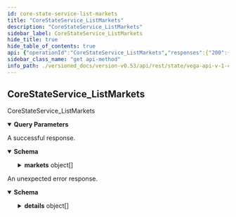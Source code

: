 ```yaml
---
id: core-state-service-list-markets
title: "CoreStateService_ListMarkets"
description: "CoreStateService_ListMarkets"
sidebar_label: CoreStateService_ListMarkets
hide_title: true
hide_table_of_contents: true
api: {"operationId":"CoreStateService_ListMarkets","responses":{"200":{"description":"A successful response.","content":{"application/json":{"schema":{"type":"object","properties":{"markets":{"type":"array","items":{"type":"object","properties":{"id":{"type":"string","title":"Unique identifier"},"tradableInstrument":{"title":"Tradable instrument configuration","type":"object","properties":{"instrument":{"title":"Instrument details","type":"object","properties":{"id":{"type":"string","title":"Instrument identifier"},"code":{"type":"string","title":"Code for the instrument"},"name":{"type":"string","title":"Name of the instrument"},"metadata":{"title":"A collection of instrument meta-data","type":"object","properties":{"tags":{"type":"array","items":{"type":"string"},"title":"A list of 0 or more tags"}}},"future":{"title":"Future","type":"object","properties":{"settlementAsset":{"type":"string","title":"The asset for the future"},"quoteName":{"type":"string","title":"Quote name of the instrument"},"oracleSpecForSettlementPrice":{"title":"The oracle spec describing the settlement price oracle filter","type":"object","properties":{"id":{"type":"string","description":"id is a hash generated from the OracleSpec data."},"createdAt":{"type":"string","format":"int64","title":"Creation Date time"},"updatedAt":{"type":"string","format":"int64","title":"Last Updated timestamp"},"pubKeys":{"type":"array","items":{"type":"string"},"description":"pubKeys is the list of authorized public keys that signed the data for this\noracle. All the public keys in the oracle data should be contained in these\npublic keys."},"filters":{"type":"array","items":{"type":"object","properties":{"key":{"description":"key is the oracle data property key targeted by the filter.","type":"object","properties":{"name":{"type":"string","description":"name is the name of the property."},"type":{"description":"type is the type of the property.","type":"string","enum":["TYPE_UNSPECIFIED","TYPE_EMPTY","TYPE_INTEGER","TYPE_STRING","TYPE_BOOLEAN","TYPE_DECIMAL","TYPE_TIMESTAMP"],"default":"TYPE_UNSPECIFIED"}}},"conditions":{"type":"array","items":{"type":"object","properties":{"operator":{"description":"comparator is the type of comparison to make on the value.","type":"string","enum":["OPERATOR_UNSPECIFIED","OPERATOR_EQUALS","OPERATOR_GREATER_THAN","OPERATOR_GREATER_THAN_OR_EQUAL","OPERATOR_LESS_THAN","OPERATOR_LESS_THAN_OR_EQUAL"],"default":"OPERATOR_UNSPECIFIED"},"value":{"type":"string","description":"value is used by the comparator."}},"title":"Condition describes the condition that must be validated by the"},"description":"conditions are the conditions that should be matched by the data to be\nconsidered of interest."}},"description":"Filter describes the conditions under which an oracle data is considered of\ninterest or not."},"description":"filters describes which oracle data are considered of interest or not for\nthe product (or the risk model)."},"status":{"title":"status describes the status of the oracle spec","type":"string","enum":["STATUS_UNSPECIFIED","STATUS_ACTIVE","STATUS_DEACTIVATED"],"default":"STATUS_UNSPECIFIED","description":"- STATUS_UNSPECIFIED: The default value.\n - STATUS_ACTIVE: STATUS_ACTIVE describes an active oracle spec.\n - STATUS_DEACTIVATED: STATUS_DEACTIVATED describes an oracle spec that is not listening to data\nanymore."}},"description":"An oracle spec describe the oracle data that a product (or a risk model)\nwants to get from the oracle engine.\nThis message contains additional information used by the API."},"oracleSpecForTradingTermination":{"title":"the oracle spec describing the trading termination oracle filter","type":"object","properties":{"id":{"type":"string","description":"id is a hash generated from the OracleSpec data."},"createdAt":{"type":"string","format":"int64","title":"Creation Date time"},"updatedAt":{"type":"string","format":"int64","title":"Last Updated timestamp"},"pubKeys":{"type":"array","items":{"type":"string"},"description":"pubKeys is the list of authorized public keys that signed the data for this\noracle. All the public keys in the oracle data should be contained in these\npublic keys."},"filters":{"type":"array","items":{"type":"object","properties":{"key":{"description":"key is the oracle data property key targeted by the filter.","type":"object","properties":{"name":{"type":"string","description":"name is the name of the property."},"type":{"description":"type is the type of the property.","type":"string","enum":["TYPE_UNSPECIFIED","TYPE_EMPTY","TYPE_INTEGER","TYPE_STRING","TYPE_BOOLEAN","TYPE_DECIMAL","TYPE_TIMESTAMP"],"default":"TYPE_UNSPECIFIED"}}},"conditions":{"type":"array","items":{"type":"object","properties":{"operator":{"description":"comparator is the type of comparison to make on the value.","type":"string","enum":["OPERATOR_UNSPECIFIED","OPERATOR_EQUALS","OPERATOR_GREATER_THAN","OPERATOR_GREATER_THAN_OR_EQUAL","OPERATOR_LESS_THAN","OPERATOR_LESS_THAN_OR_EQUAL"],"default":"OPERATOR_UNSPECIFIED"},"value":{"type":"string","description":"value is used by the comparator."}},"title":"Condition describes the condition that must be validated by the"},"description":"conditions are the conditions that should be matched by the data to be\nconsidered of interest."}},"description":"Filter describes the conditions under which an oracle data is considered of\ninterest or not."},"description":"filters describes which oracle data are considered of interest or not for\nthe product (or the risk model)."},"status":{"title":"status describes the status of the oracle spec","type":"string","enum":["STATUS_UNSPECIFIED","STATUS_ACTIVE","STATUS_DEACTIVATED"],"default":"STATUS_UNSPECIFIED","description":"- STATUS_UNSPECIFIED: The default value.\n - STATUS_ACTIVE: STATUS_ACTIVE describes an active oracle spec.\n - STATUS_DEACTIVATED: STATUS_DEACTIVATED describes an oracle spec that is not listening to data\nanymore."}},"description":"An oracle spec describe the oracle data that a product (or a risk model)\nwants to get from the oracle engine.\nThis message contains additional information used by the API."},"oracleSpecBinding":{"title":"The binding between the oracle spec and the oracle data","type":"object","properties":{"settlementPriceProperty":{"type":"string","description":"settlement_price_property holds the name of the property in the oracle data\nthat should be used as settlement price.\nIf it is set to \"prices.BTC.value\", then the Future will use the value of\nthis property as settlement price."},"tradingTerminationProperty":{"type":"string","title":"the name of the property in the oracle data that signals termination of trading"}}},"settlementPriceDecimals":{"type":"integer","format":"int64","title":"the number of decimal places implied by the settlement price emitted by the settlement oracle"}}}}},"marginCalculator":{"title":"Margin calculator for the instrument","type":"object","properties":{"scalingFactors":{"title":"Scaling factors for margin calculation","type":"object","properties":{"searchLevel":{"type":"number","format":"double","title":"Search level"},"initialMargin":{"type":"number","format":"double","title":"Initial margin level"},"collateralRelease":{"type":"number","format":"double","title":"Collateral release level"}}}}},"logNormalRiskModel":{"title":"Log normal","type":"object","properties":{"riskAversionParameter":{"type":"number","format":"double","title":"Risk Aversion Parameter"},"tau":{"type":"number","format":"double","title":"Tau"},"params":{"title":"Risk model parameters for log normal","type":"object","properties":{"mu":{"type":"number","format":"double","title":"Mu param"},"r":{"type":"number","format":"double","title":"R param"},"sigma":{"type":"number","format":"double","title":"Sigma param"}}}}},"simpleRiskModel":{"title":"Simple","type":"object","properties":{"params":{"title":"Risk model params for simple modelling","type":"object","properties":{"factorLong":{"type":"number","format":"double","title":"Pre-defined risk factor value for long"},"factorShort":{"type":"number","format":"double","title":"Pre-defined risk factor value for short"},"maxMoveUp":{"type":"number","format":"double","title":"Pre-defined maximum price move up that the model considers as valid"},"minMoveDown":{"type":"number","format":"double","title":"Pre-defined minimum price move down that the model considers as valid"},"probabilityOfTrading":{"type":"number","format":"double","title":"Pre-defined constant probability of trading"}}}}}}},"decimalPlaces":{"type":"string","format":"uint64","title":"Number of decimal places that a price must be shifted by in order to get a\ncorrect price denominated in the currency of the market, for example:\n`realPrice = price / 10^decimalPlaces`"},"fees":{"title":"Fees configuration","type":"object","properties":{"factors":{"title":"Fee factors","type":"object","properties":{"makerFee":{"type":"string","title":"Maker fee"},"infrastructureFee":{"type":"string","title":"Infrastructure fee"},"liquidityFee":{"type":"string","title":"Liquidity fee"}}}}},"openingAuction":{"title":"Auction duration specifies how long the opening auction will run (minimum\nduration and optionally a minimum traded volume)","type":"object","properties":{"duration":{"type":"string","format":"int64","title":"Duration of the auction in seconds"},"volume":{"type":"string","format":"uint64","title":"Target uncrossing trading volume"}}},"priceMonitoringSettings":{"title":"PriceMonitoringSettings for the market","type":"object","properties":{"parameters":{"title":"Specifies price monitoring parameters to be used for price monitoring purposes","type":"object","properties":{"triggers":{"type":"array","items":{"type":"object","properties":{"horizon":{"type":"string","format":"int64","title":"Price monitoring projection horizon τ in seconds"},"probability":{"type":"string","title":"Price monitoring probability level p"},"auctionExtension":{"type":"string","format":"int64","title":"Price monitoring auction extension duration in seconds should the price\nbreach it's theoretical level over the specified horizon at the specified\nprobability level"}},"title":"PriceMonitoringTrigger holds together price projection horizon τ, probability level p, and auction extension duration"}}}},"updateFrequency":{"type":"string","format":"int64","title":"Specifies how often (expressed in seconds) the price monitoring bounds should be updated"}}},"liquidityMonitoringParameters":{"title":"LiquidityMonitoringParameters for the market","type":"object","properties":{"targetStakeParameters":{"title":"Specifies parameters related to target stake calculation","type":"object","properties":{"timeWindow":{"type":"string","format":"int64","title":"Specifies length of time window expressed in seconds for target stake calculation"},"scalingFactor":{"type":"number","format":"double","title":"Specifies scaling factors used in target stake calculation"}}},"triggeringRatio":{"type":"number","format":"double","title":"Specifies the triggering ratio for entering liquidity auction"},"auctionExtension":{"type":"string","format":"int64","title":"Specifies by how many seconds an auction should be extended if leaving the auction were to trigger a liquidity auction"}}},"tradingMode":{"title":"Current mode of execution of the market","type":"string","enum":["TRADING_MODE_UNSPECIFIED","TRADING_MODE_CONTINUOUS","TRADING_MODE_BATCH_AUCTION","TRADING_MODE_OPENING_AUCTION","TRADING_MODE_MONITORING_AUCTION","TRADING_MODE_NO_TRADING"],"default":"TRADING_MODE_UNSPECIFIED","description":"- TRADING_MODE_UNSPECIFIED: Default value, this is invalid\n - TRADING_MODE_CONTINUOUS: Normal trading\n - TRADING_MODE_BATCH_AUCTION: Auction trading (FBA)\n - TRADING_MODE_OPENING_AUCTION: Opening auction\n - TRADING_MODE_MONITORING_AUCTION: Auction triggered by monitoring\n - TRADING_MODE_NO_TRADING: Not trading is allowed"},"state":{"title":"Current state of the market","type":"string","enum":["STATE_UNSPECIFIED","STATE_PROPOSED","STATE_REJECTED","STATE_PENDING","STATE_CANCELLED","STATE_ACTIVE","STATE_SUSPENDED","STATE_CLOSED","STATE_TRADING_TERMINATED","STATE_SETTLED"],"default":"STATE_UNSPECIFIED","description":"- STATE_UNSPECIFIED: Default value, invalid\n - STATE_PROPOSED: The Governance proposal valid and accepted\n - STATE_REJECTED: Outcome of governance votes is to reject the market\n - STATE_PENDING: Governance vote passes/wins\n - STATE_CANCELLED: Market triggers cancellation condition or governance\nvotes to close before market becomes Active\n - STATE_ACTIVE: Enactment date reached and usual auction exit checks pass\n - STATE_SUSPENDED: Price monitoring or liquidity monitoring trigger\n - STATE_CLOSED: Governance vote (to close)\n - STATE_TRADING_TERMINATED: Defined by the product (i.e. from a product parameter,\nspecified in market definition, giving close date/time)\n - STATE_SETTLED: Settlement triggered and completed as defined by product"},"marketTimestamps":{"title":"Timestamps for when the market stay changes","type":"object","properties":{"proposed":{"type":"string","format":"int64","title":"Time when the market is first proposed"},"pending":{"type":"string","format":"int64","title":"Time when the market has been voted in and is created into an opening auction"},"open":{"type":"string","format":"int64","title":"Time when the market has left the opening auction and is ready to accept trades"},"close":{"type":"string","format":"int64","title":"Time when the market is closed"}}},"positionDecimalPlaces":{"type":"string","format":"uint64","title":"The number of decimal places for position"}},"title":"Market definition"}}}}}}},"default":{"description":"An unexpected error response.","content":{"application/json":{"schema":{"type":"object","properties":{"code":{"type":"integer","format":"int32"},"message":{"type":"string"},"details":{"type":"array","items":{"type":"object","properties":{"@type":{"type":"string"}},"additionalProperties":{}}}}}}}}},"parameters":[{"name":"market","in":"query","required":false,"schema":{"type":"string"}}],"tags":["CoreStateService"],"description":"CoreStateService_ListMarkets","method":"get","path":"/markets","servers":[{"url":"http://api.n10.vega.xyz"},{"url":"https://api.n10.vega.xyz"}],"info":{"title":"vega/api/v1/corestate.proto","version":"version not set"},"postman":{"name":"Core State Service List Markets","description":{"type":"text/plain"},"url":{"path":["markets"],"host":["{{baseUrl}}"],"query":[{"disabled":false,"key":"market","value":""}],"variable":[]},"header":[{"key":"Accept","value":"application/json"}],"method":"GET"}}
sidebar_class_name: "get api-method"
info_path: ./versioned_docs/version-v0.53/api/rest/state/vega-api-v-1-corestate-proto
---
```



## CoreStateService_ListMarkets



CoreStateService_ListMarkets

<details style={{"marginBottom":"1rem"}} data-collapsed={false} open={true}><summary style={{}}><strong>Query Parameters</strong></summary><div><ul><ParamsItem className={"paramsItem"} param={{"name":"market","in":"query","required":false,"schema":{"type":"string"}}}></ParamsItem></ul></div></details><div><ApiTabs><TabItem label={"200"} value={"200"}><div>

A successful response.

</div><div><MimeTabs groupId={"mime-type"}><TabItem label={"application/json"} value={"application/json"}><SchemaTabs groupId={"schema-tabs"}><TabItem label={"Schema"} value={"Schema"}><details style={{}} data-collapsed={false} open={true}><summary style={{"textAlign":"left"}}><strong>Schema</strong></summary><div style={{"textAlign":"left","marginLeft":"1rem"}}></div><ul style={{"marginLeft":"1rem"}}><SchemaItem collapsible={true} className={"schemaItem"}><details style={{}}><summary style={{}}><strong>markets</strong><span style={{"opacity":"0.6"}}> object[]</span></summary><div style={{"marginLeft":"1rem"}}><SchemaItem collapsible={false} name={"id"} required={false} schemaDescription={undefined} schemaName={"Unique identifier"} qualifierMessage={undefined} defaultValue={undefined}></SchemaItem><SchemaItem collapsible={true} className={"schemaItem"}><details style={{}}><summary style={{}}><strong>tradableInstrument</strong><span style={{"opacity":"0.6"}}> object</span></summary><div style={{"marginLeft":"1rem"}}><SchemaItem collapsible={true} className={"schemaItem"}><details style={{}}><summary style={{}}><strong>instrument</strong><span style={{"opacity":"0.6"}}> object</span></summary><div style={{"marginLeft":"1rem"}}><SchemaItem collapsible={false} name={"id"} required={false} schemaDescription={undefined} schemaName={"Instrument identifier"} qualifierMessage={undefined} defaultValue={undefined}></SchemaItem><SchemaItem collapsible={false} name={"code"} required={false} schemaDescription={undefined} schemaName={"Code for the instrument"} qualifierMessage={undefined} defaultValue={undefined}></SchemaItem><SchemaItem collapsible={false} name={"name"} required={false} schemaDescription={undefined} schemaName={"Name of the instrument"} qualifierMessage={undefined} defaultValue={undefined}></SchemaItem><SchemaItem collapsible={true} className={"schemaItem"}><details style={{}}><summary style={{}}><strong>metadata</strong><span style={{"opacity":"0.6"}}> object</span></summary><div style={{"marginLeft":"1rem"}}><SchemaItem collapsible={false} name={"tags"} required={false} schemaDescription={undefined} schemaName={"string[]"} qualifierMessage={undefined} defaultValue={undefined}></SchemaItem></div></details></SchemaItem><SchemaItem collapsible={true} className={"schemaItem"}><details style={{}}><summary style={{}}><strong>future</strong><span style={{"opacity":"0.6"}}> object</span></summary><div style={{"marginLeft":"1rem"}}><SchemaItem collapsible={false} name={"settlementAsset"} required={false} schemaDescription={undefined} schemaName={"The asset for the future"} qualifierMessage={undefined} defaultValue={undefined}></SchemaItem><SchemaItem collapsible={false} name={"quoteName"} required={false} schemaDescription={undefined} schemaName={"Quote name of the instrument"} qualifierMessage={undefined} defaultValue={undefined}></SchemaItem><SchemaItem collapsible={true} className={"schemaItem"}><details style={{}}><summary style={{}}><strong>oracleSpecForSettlementPrice</strong><span style={{"opacity":"0.6"}}> object</span></summary><div style={{"marginLeft":"1rem"}}><div style={{"marginTop":".5rem","marginBottom":".5rem"}}>

An oracle spec describe the oracle data that a product (or a risk model)
wants to get from the oracle engine.
This message contains additional information used by the API.

</div><SchemaItem collapsible={false} name={"id"} required={false} schemaDescription={"id is a hash generated from the OracleSpec data."} schemaName={"string"} qualifierMessage={undefined} defaultValue={undefined}></SchemaItem><SchemaItem collapsible={false} name={"createdAt"} required={false} schemaDescription={undefined} schemaName={"int64"} qualifierMessage={undefined} defaultValue={undefined}></SchemaItem><SchemaItem collapsible={false} name={"updatedAt"} required={false} schemaDescription={undefined} schemaName={"int64"} qualifierMessage={undefined} defaultValue={undefined}></SchemaItem><SchemaItem collapsible={false} name={"pubKeys"} required={false} schemaDescription={"pubKeys is the list of authorized public keys that signed the data for this\noracle. All the public keys in the oracle data should be contained in these\npublic keys."} schemaName={"string[]"} qualifierMessage={undefined} defaultValue={undefined}></SchemaItem><SchemaItem collapsible={true} className={"schemaItem"}><details style={{}}><summary style={{}}><strong>filters</strong><span style={{"opacity":"0.6"}}> object[]</span></summary><div style={{"marginLeft":"1rem"}}><div style={{"marginTop":".5rem","marginBottom":".5rem"}}>

filters describes which oracle data are considered of interest or not for
the product (or the risk model).

</div><SchemaItem collapsible={true} className={"schemaItem"}><details style={{}}><summary style={{}}><strong>key</strong><span style={{"opacity":"0.6"}}> object</span></summary><div style={{"marginLeft":"1rem"}}><div style={{"marginTop":".5rem","marginBottom":".5rem"}}>

key is the oracle data property key targeted by the filter.

</div><SchemaItem collapsible={false} name={"name"} required={false} schemaDescription={"name is the name of the property."} schemaName={"string"} qualifierMessage={undefined} defaultValue={undefined}></SchemaItem><SchemaItem collapsible={false} name={"type"} required={false} schemaDescription={"type is the type of the property."} schemaName={"string"} qualifierMessage={"**Possible values:** [`TYPE_UNSPECIFIED`, `TYPE_EMPTY`, `TYPE_INTEGER`, `TYPE_STRING`, `TYPE_BOOLEAN`, `TYPE_DECIMAL`, `TYPE_TIMESTAMP`]"} defaultValue={"TYPE_UNSPECIFIED"}></SchemaItem></div></details></SchemaItem><SchemaItem collapsible={true} className={"schemaItem"}><details style={{}}><summary style={{}}><strong>conditions</strong><span style={{"opacity":"0.6"}}> object[]</span></summary><div style={{"marginLeft":"1rem"}}><div style={{"marginTop":".5rem","marginBottom":".5rem"}}>

conditions are the conditions that should be matched by the data to be
considered of interest.

</div><SchemaItem collapsible={false} name={"operator"} required={false} schemaDescription={"comparator is the type of comparison to make on the value."} schemaName={"string"} qualifierMessage={"**Possible values:** [`OPERATOR_UNSPECIFIED`, `OPERATOR_EQUALS`, `OPERATOR_GREATER_THAN`, `OPERATOR_GREATER_THAN_OR_EQUAL`, `OPERATOR_LESS_THAN`, `OPERATOR_LESS_THAN_OR_EQUAL`]"} defaultValue={"OPERATOR_UNSPECIFIED"}></SchemaItem><SchemaItem collapsible={false} name={"value"} required={false} schemaDescription={"value is used by the comparator."} schemaName={"string"} qualifierMessage={undefined} defaultValue={undefined}></SchemaItem></div></details></SchemaItem></div></details></SchemaItem><SchemaItem collapsible={false} name={"status"} required={false} schemaDescription={"- STATUS_UNSPECIFIED: The default value.\n - STATUS_ACTIVE: STATUS_ACTIVE describes an active oracle spec.\n - STATUS_DEACTIVATED: STATUS_DEACTIVATED describes an oracle spec that is not listening to data\nanymore."} schemaName={"status describes the status of the oracle spec"} qualifierMessage={"**Possible values:** [`STATUS_UNSPECIFIED`, `STATUS_ACTIVE`, `STATUS_DEACTIVATED`]"} defaultValue={"STATUS_UNSPECIFIED"}></SchemaItem></div></details></SchemaItem><SchemaItem collapsible={true} className={"schemaItem"}><details style={{}}><summary style={{}}><strong>oracleSpecForTradingTermination</strong><span style={{"opacity":"0.6"}}> object</span></summary><div style={{"marginLeft":"1rem"}}><div style={{"marginTop":".5rem","marginBottom":".5rem"}}>

An oracle spec describe the oracle data that a product (or a risk model)
wants to get from the oracle engine.
This message contains additional information used by the API.

</div><SchemaItem collapsible={false} name={"id"} required={false} schemaDescription={"id is a hash generated from the OracleSpec data."} schemaName={"string"} qualifierMessage={undefined} defaultValue={undefined}></SchemaItem><SchemaItem collapsible={false} name={"createdAt"} required={false} schemaDescription={undefined} schemaName={"int64"} qualifierMessage={undefined} defaultValue={undefined}></SchemaItem><SchemaItem collapsible={false} name={"updatedAt"} required={false} schemaDescription={undefined} schemaName={"int64"} qualifierMessage={undefined} defaultValue={undefined}></SchemaItem><SchemaItem collapsible={false} name={"pubKeys"} required={false} schemaDescription={"pubKeys is the list of authorized public keys that signed the data for this\noracle. All the public keys in the oracle data should be contained in these\npublic keys."} schemaName={"string[]"} qualifierMessage={undefined} defaultValue={undefined}></SchemaItem><SchemaItem collapsible={true} className={"schemaItem"}><details style={{}}><summary style={{}}><strong>filters</strong><span style={{"opacity":"0.6"}}> object[]</span></summary><div style={{"marginLeft":"1rem"}}><div style={{"marginTop":".5rem","marginBottom":".5rem"}}>

filters describes which oracle data are considered of interest or not for
the product (or the risk model).

</div><SchemaItem collapsible={true} className={"schemaItem"}><details style={{}}><summary style={{}}><strong>key</strong><span style={{"opacity":"0.6"}}> object</span></summary><div style={{"marginLeft":"1rem"}}><div style={{"marginTop":".5rem","marginBottom":".5rem"}}>

key is the oracle data property key targeted by the filter.

</div><SchemaItem collapsible={false} name={"name"} required={false} schemaDescription={"name is the name of the property."} schemaName={"string"} qualifierMessage={undefined} defaultValue={undefined}></SchemaItem><SchemaItem collapsible={false} name={"type"} required={false} schemaDescription={"type is the type of the property."} schemaName={"string"} qualifierMessage={"**Possible values:** [`TYPE_UNSPECIFIED`, `TYPE_EMPTY`, `TYPE_INTEGER`, `TYPE_STRING`, `TYPE_BOOLEAN`, `TYPE_DECIMAL`, `TYPE_TIMESTAMP`]"} defaultValue={"TYPE_UNSPECIFIED"}></SchemaItem></div></details></SchemaItem><SchemaItem collapsible={true} className={"schemaItem"}><details style={{}}><summary style={{}}><strong>conditions</strong><span style={{"opacity":"0.6"}}> object[]</span></summary><div style={{"marginLeft":"1rem"}}><div style={{"marginTop":".5rem","marginBottom":".5rem"}}>

conditions are the conditions that should be matched by the data to be
considered of interest.

</div><SchemaItem collapsible={false} name={"operator"} required={false} schemaDescription={"comparator is the type of comparison to make on the value."} schemaName={"string"} qualifierMessage={"**Possible values:** [`OPERATOR_UNSPECIFIED`, `OPERATOR_EQUALS`, `OPERATOR_GREATER_THAN`, `OPERATOR_GREATER_THAN_OR_EQUAL`, `OPERATOR_LESS_THAN`, `OPERATOR_LESS_THAN_OR_EQUAL`]"} defaultValue={"OPERATOR_UNSPECIFIED"}></SchemaItem><SchemaItem collapsible={false} name={"value"} required={false} schemaDescription={"value is used by the comparator."} schemaName={"string"} qualifierMessage={undefined} defaultValue={undefined}></SchemaItem></div></details></SchemaItem></div></details></SchemaItem><SchemaItem collapsible={false} name={"status"} required={false} schemaDescription={"- STATUS_UNSPECIFIED: The default value.\n - STATUS_ACTIVE: STATUS_ACTIVE describes an active oracle spec.\n - STATUS_DEACTIVATED: STATUS_DEACTIVATED describes an oracle spec that is not listening to data\nanymore."} schemaName={"status describes the status of the oracle spec"} qualifierMessage={"**Possible values:** [`STATUS_UNSPECIFIED`, `STATUS_ACTIVE`, `STATUS_DEACTIVATED`]"} defaultValue={"STATUS_UNSPECIFIED"}></SchemaItem></div></details></SchemaItem><SchemaItem collapsible={true} className={"schemaItem"}><details style={{}}><summary style={{}}><strong>oracleSpecBinding</strong><span style={{"opacity":"0.6"}}> object</span></summary><div style={{"marginLeft":"1rem"}}><SchemaItem collapsible={false} name={"settlementPriceProperty"} required={false} schemaDescription={"settlement_price_property holds the name of the property in the oracle data\nthat should be used as settlement price.\nIf it is set to \"prices.BTC.value\", then the Future will use the value of\nthis property as settlement price."} schemaName={"string"} qualifierMessage={undefined} defaultValue={undefined}></SchemaItem><SchemaItem collapsible={false} name={"tradingTerminationProperty"} required={false} schemaDescription={undefined} schemaName={"the name of the property in the oracle data that signals termination of trading"} qualifierMessage={undefined} defaultValue={undefined}></SchemaItem></div></details></SchemaItem><SchemaItem collapsible={false} name={"settlementPriceDecimals"} required={false} schemaDescription={undefined} schemaName={"int64"} qualifierMessage={undefined} defaultValue={undefined}></SchemaItem></div></details></SchemaItem></div></details></SchemaItem><SchemaItem collapsible={true} className={"schemaItem"}><details style={{}}><summary style={{}}><strong>marginCalculator</strong><span style={{"opacity":"0.6"}}> object</span></summary><div style={{"marginLeft":"1rem"}}><SchemaItem collapsible={true} className={"schemaItem"}><details style={{}}><summary style={{}}><strong>scalingFactors</strong><span style={{"opacity":"0.6"}}> object</span></summary><div style={{"marginLeft":"1rem"}}><SchemaItem collapsible={false} name={"searchLevel"} required={false} schemaDescription={undefined} schemaName={"double"} qualifierMessage={undefined} defaultValue={undefined}></SchemaItem><SchemaItem collapsible={false} name={"initialMargin"} required={false} schemaDescription={undefined} schemaName={"double"} qualifierMessage={undefined} defaultValue={undefined}></SchemaItem><SchemaItem collapsible={false} name={"collateralRelease"} required={false} schemaDescription={undefined} schemaName={"double"} qualifierMessage={undefined} defaultValue={undefined}></SchemaItem></div></details></SchemaItem></div></details></SchemaItem><SchemaItem collapsible={true} className={"schemaItem"}><details style={{}}><summary style={{}}><strong>logNormalRiskModel</strong><span style={{"opacity":"0.6"}}> object</span></summary><div style={{"marginLeft":"1rem"}}><SchemaItem collapsible={false} name={"riskAversionParameter"} required={false} schemaDescription={undefined} schemaName={"double"} qualifierMessage={undefined} defaultValue={undefined}></SchemaItem><SchemaItem collapsible={false} name={"tau"} required={false} schemaDescription={undefined} schemaName={"double"} qualifierMessage={undefined} defaultValue={undefined}></SchemaItem><SchemaItem collapsible={true} className={"schemaItem"}><details style={{}}><summary style={{}}><strong>params</strong><span style={{"opacity":"0.6"}}> object</span></summary><div style={{"marginLeft":"1rem"}}><SchemaItem collapsible={false} name={"mu"} required={false} schemaDescription={undefined} schemaName={"double"} qualifierMessage={undefined} defaultValue={undefined}></SchemaItem><SchemaItem collapsible={false} name={"r"} required={false} schemaDescription={undefined} schemaName={"double"} qualifierMessage={undefined} defaultValue={undefined}></SchemaItem><SchemaItem collapsible={false} name={"sigma"} required={false} schemaDescription={undefined} schemaName={"double"} qualifierMessage={undefined} defaultValue={undefined}></SchemaItem></div></details></SchemaItem></div></details></SchemaItem><SchemaItem collapsible={true} className={"schemaItem"}><details style={{}}><summary style={{}}><strong>simpleRiskModel</strong><span style={{"opacity":"0.6"}}> object</span></summary><div style={{"marginLeft":"1rem"}}><SchemaItem collapsible={true} className={"schemaItem"}><details style={{}}><summary style={{}}><strong>params</strong><span style={{"opacity":"0.6"}}> object</span></summary><div style={{"marginLeft":"1rem"}}><SchemaItem collapsible={false} name={"factorLong"} required={false} schemaDescription={undefined} schemaName={"double"} qualifierMessage={undefined} defaultValue={undefined}></SchemaItem><SchemaItem collapsible={false} name={"factorShort"} required={false} schemaDescription={undefined} schemaName={"double"} qualifierMessage={undefined} defaultValue={undefined}></SchemaItem><SchemaItem collapsible={false} name={"maxMoveUp"} required={false} schemaDescription={undefined} schemaName={"double"} qualifierMessage={undefined} defaultValue={undefined}></SchemaItem><SchemaItem collapsible={false} name={"minMoveDown"} required={false} schemaDescription={undefined} schemaName={"double"} qualifierMessage={undefined} defaultValue={undefined}></SchemaItem><SchemaItem collapsible={false} name={"probabilityOfTrading"} required={false} schemaDescription={undefined} schemaName={"double"} qualifierMessage={undefined} defaultValue={undefined}></SchemaItem></div></details></SchemaItem></div></details></SchemaItem></div></details></SchemaItem><SchemaItem collapsible={false} name={"decimalPlaces"} required={false} schemaDescription={undefined} schemaName={"uint64"} qualifierMessage={undefined} defaultValue={undefined}></SchemaItem><SchemaItem collapsible={true} className={"schemaItem"}><details style={{}}><summary style={{}}><strong>fees</strong><span style={{"opacity":"0.6"}}> object</span></summary><div style={{"marginLeft":"1rem"}}><SchemaItem collapsible={true} className={"schemaItem"}><details style={{}}><summary style={{}}><strong>factors</strong><span style={{"opacity":"0.6"}}> object</span></summary><div style={{"marginLeft":"1rem"}}><SchemaItem collapsible={false} name={"makerFee"} required={false} schemaDescription={undefined} schemaName={"Maker fee"} qualifierMessage={undefined} defaultValue={undefined}></SchemaItem><SchemaItem collapsible={false} name={"infrastructureFee"} required={false} schemaDescription={undefined} schemaName={"Infrastructure fee"} qualifierMessage={undefined} defaultValue={undefined}></SchemaItem><SchemaItem collapsible={false} name={"liquidityFee"} required={false} schemaDescription={undefined} schemaName={"Liquidity fee"} qualifierMessage={undefined} defaultValue={undefined}></SchemaItem></div></details></SchemaItem></div></details></SchemaItem><SchemaItem collapsible={true} className={"schemaItem"}><details style={{}}><summary style={{}}><strong>openingAuction</strong><span style={{"opacity":"0.6"}}> object</span></summary><div style={{"marginLeft":"1rem"}}><SchemaItem collapsible={false} name={"duration"} required={false} schemaDescription={undefined} schemaName={"int64"} qualifierMessage={undefined} defaultValue={undefined}></SchemaItem><SchemaItem collapsible={false} name={"volume"} required={false} schemaDescription={undefined} schemaName={"uint64"} qualifierMessage={undefined} defaultValue={undefined}></SchemaItem></div></details></SchemaItem><SchemaItem collapsible={true} className={"schemaItem"}><details style={{}}><summary style={{}}><strong>priceMonitoringSettings</strong><span style={{"opacity":"0.6"}}> object</span></summary><div style={{"marginLeft":"1rem"}}><SchemaItem collapsible={true} className={"schemaItem"}><details style={{}}><summary style={{}}><strong>parameters</strong><span style={{"opacity":"0.6"}}> object</span></summary><div style={{"marginLeft":"1rem"}}><SchemaItem collapsible={true} className={"schemaItem"}><details style={{}}><summary style={{}}><strong>triggers</strong><span style={{"opacity":"0.6"}}> object[]</span></summary><div style={{"marginLeft":"1rem"}}><SchemaItem collapsible={false} name={"horizon"} required={false} schemaDescription={undefined} schemaName={"int64"} qualifierMessage={undefined} defaultValue={undefined}></SchemaItem><SchemaItem collapsible={false} name={"probability"} required={false} schemaDescription={undefined} schemaName={"Price monitoring probability level p"} qualifierMessage={undefined} defaultValue={undefined}></SchemaItem><SchemaItem collapsible={false} name={"auctionExtension"} required={false} schemaDescription={undefined} schemaName={"int64"} qualifierMessage={undefined} defaultValue={undefined}></SchemaItem></div></details></SchemaItem></div></details></SchemaItem><SchemaItem collapsible={false} name={"updateFrequency"} required={false} schemaDescription={undefined} schemaName={"int64"} qualifierMessage={undefined} defaultValue={undefined}></SchemaItem></div></details></SchemaItem><SchemaItem collapsible={true} className={"schemaItem"}><details style={{}}><summary style={{}}><strong>liquidityMonitoringParameters</strong><span style={{"opacity":"0.6"}}> object</span></summary><div style={{"marginLeft":"1rem"}}><SchemaItem collapsible={true} className={"schemaItem"}><details style={{}}><summary style={{}}><strong>targetStakeParameters</strong><span style={{"opacity":"0.6"}}> object</span></summary><div style={{"marginLeft":"1rem"}}><SchemaItem collapsible={false} name={"timeWindow"} required={false} schemaDescription={undefined} schemaName={"int64"} qualifierMessage={undefined} defaultValue={undefined}></SchemaItem><SchemaItem collapsible={false} name={"scalingFactor"} required={false} schemaDescription={undefined} schemaName={"double"} qualifierMessage={undefined} defaultValue={undefined}></SchemaItem></div></details></SchemaItem><SchemaItem collapsible={false} name={"triggeringRatio"} required={false} schemaDescription={undefined} schemaName={"double"} qualifierMessage={undefined} defaultValue={undefined}></SchemaItem><SchemaItem collapsible={false} name={"auctionExtension"} required={false} schemaDescription={undefined} schemaName={"int64"} qualifierMessage={undefined} defaultValue={undefined}></SchemaItem></div></details></SchemaItem><SchemaItem collapsible={false} name={"tradingMode"} required={false} schemaDescription={"- TRADING_MODE_UNSPECIFIED: Default value, this is invalid\n - TRADING_MODE_CONTINUOUS: Normal trading\n - TRADING_MODE_BATCH_AUCTION: Auction trading (FBA)\n - TRADING_MODE_OPENING_AUCTION: Opening auction\n - TRADING_MODE_MONITORING_AUCTION: Auction triggered by monitoring\n - TRADING_MODE_NO_TRADING: Not trading is allowed"} schemaName={"Current mode of execution of the market"} qualifierMessage={"**Possible values:** [`TRADING_MODE_UNSPECIFIED`, `TRADING_MODE_CONTINUOUS`, `TRADING_MODE_BATCH_AUCTION`, `TRADING_MODE_OPENING_AUCTION`, `TRADING_MODE_MONITORING_AUCTION`, `TRADING_MODE_NO_TRADING`]"} defaultValue={"TRADING_MODE_UNSPECIFIED"}></SchemaItem><SchemaItem collapsible={false} name={"state"} required={false} schemaDescription={"- STATE_UNSPECIFIED: Default value, invalid\n - STATE_PROPOSED: The Governance proposal valid and accepted\n - STATE_REJECTED: Outcome of governance votes is to reject the market\n - STATE_PENDING: Governance vote passes/wins\n - STATE_CANCELLED: Market triggers cancellation condition or governance\nvotes to close before market becomes Active\n - STATE_ACTIVE: Enactment date reached and usual auction exit checks pass\n - STATE_SUSPENDED: Price monitoring or liquidity monitoring trigger\n - STATE_CLOSED: Governance vote (to close)\n - STATE_TRADING_TERMINATED: Defined by the product (i.e. from a product parameter,\nspecified in market definition, giving close date/time)\n - STATE_SETTLED: Settlement triggered and completed as defined by product"} schemaName={"Current state of the market"} qualifierMessage={"**Possible values:** [`STATE_UNSPECIFIED`, `STATE_PROPOSED`, `STATE_REJECTED`, `STATE_PENDING`, `STATE_CANCELLED`, `STATE_ACTIVE`, `STATE_SUSPENDED`, `STATE_CLOSED`, `STATE_TRADING_TERMINATED`, `STATE_SETTLED`]"} defaultValue={"STATE_UNSPECIFIED"}></SchemaItem><SchemaItem collapsible={true} className={"schemaItem"}><details style={{}}><summary style={{}}><strong>marketTimestamps</strong><span style={{"opacity":"0.6"}}> object</span></summary><div style={{"marginLeft":"1rem"}}><SchemaItem collapsible={false} name={"proposed"} required={false} schemaDescription={undefined} schemaName={"int64"} qualifierMessage={undefined} defaultValue={undefined}></SchemaItem><SchemaItem collapsible={false} name={"pending"} required={false} schemaDescription={undefined} schemaName={"int64"} qualifierMessage={undefined} defaultValue={undefined}></SchemaItem><SchemaItem collapsible={false} name={"open"} required={false} schemaDescription={undefined} schemaName={"int64"} qualifierMessage={undefined} defaultValue={undefined}></SchemaItem><SchemaItem collapsible={false} name={"close"} required={false} schemaDescription={undefined} schemaName={"int64"} qualifierMessage={undefined} defaultValue={undefined}></SchemaItem></div></details></SchemaItem><SchemaItem collapsible={false} name={"positionDecimalPlaces"} required={false} schemaDescription={undefined} schemaName={"uint64"} qualifierMessage={undefined} defaultValue={undefined}></SchemaItem></div></details></SchemaItem></ul></details></TabItem><TabItem label={"Example (from schema)"} value={"Example (from schema)"}><ResponseSamples responseExample={"{\n  \"markets\": [\n    {\n      \"id\": \"string\",\n      \"tradableInstrument\": {\n        \"instrument\": {\n          \"id\": \"string\",\n          \"code\": \"string\",\n          \"name\": \"string\",\n          \"metadata\": {\n            \"tags\": [\n              \"string\"\n            ]\n          },\n          \"future\": {\n            \"settlementAsset\": \"string\",\n            \"quoteName\": \"string\",\n            \"oracleSpecForSettlementPrice\": {\n              \"id\": \"string\",\n              \"createdAt\": \"string\",\n              \"updatedAt\": \"string\",\n              \"pubKeys\": [\n                \"string\"\n              ],\n              \"filters\": [\n                {\n                  \"key\": {\n                    \"name\": \"string\",\n                    \"type\": \"TYPE_UNSPECIFIED\"\n                  },\n                  \"conditions\": [\n                    {\n                      \"operator\": \"OPERATOR_UNSPECIFIED\",\n                      \"value\": \"string\"\n                    }\n                  ]\n                }\n              ],\n              \"status\": \"STATUS_UNSPECIFIED\"\n            },\n            \"oracleSpecForTradingTermination\": {\n              \"id\": \"string\",\n              \"createdAt\": \"string\",\n              \"updatedAt\": \"string\",\n              \"pubKeys\": [\n                \"string\"\n              ],\n              \"filters\": [\n                {\n                  \"key\": {\n                    \"name\": \"string\",\n                    \"type\": \"TYPE_UNSPECIFIED\"\n                  },\n                  \"conditions\": [\n                    {\n                      \"operator\": \"OPERATOR_UNSPECIFIED\",\n                      \"value\": \"string\"\n                    }\n                  ]\n                }\n              ],\n              \"status\": \"STATUS_UNSPECIFIED\"\n            },\n            \"oracleSpecBinding\": {\n              \"settlementPriceProperty\": \"string\",\n              \"tradingTerminationProperty\": \"string\"\n            },\n            \"settlementPriceDecimals\": 0\n          }\n        },\n        \"marginCalculator\": {\n          \"scalingFactors\": {\n            \"searchLevel\": 0,\n            \"initialMargin\": 0,\n            \"collateralRelease\": 0\n          }\n        },\n        \"logNormalRiskModel\": {\n          \"riskAversionParameter\": 0,\n          \"tau\": 0,\n          \"params\": {\n            \"mu\": 0,\n            \"r\": 0,\n            \"sigma\": 0\n          }\n        },\n        \"simpleRiskModel\": {\n          \"params\": {\n            \"factorLong\": 0,\n            \"factorShort\": 0,\n            \"maxMoveUp\": 0,\n            \"minMoveDown\": 0,\n            \"probabilityOfTrading\": 0\n          }\n        }\n      },\n      \"decimalPlaces\": \"string\",\n      \"fees\": {\n        \"factors\": {\n          \"makerFee\": \"string\",\n          \"infrastructureFee\": \"string\",\n          \"liquidityFee\": \"string\"\n        }\n      },\n      \"openingAuction\": {\n        \"duration\": \"string\",\n        \"volume\": \"string\"\n      },\n      \"priceMonitoringSettings\": {\n        \"parameters\": {\n          \"triggers\": [\n            {\n              \"horizon\": \"string\",\n              \"probability\": \"string\",\n              \"auctionExtension\": \"string\"\n            }\n          ]\n        },\n        \"updateFrequency\": \"string\"\n      },\n      \"liquidityMonitoringParameters\": {\n        \"targetStakeParameters\": {\n          \"timeWindow\": \"string\",\n          \"scalingFactor\": 0\n        },\n        \"triggeringRatio\": 0,\n        \"auctionExtension\": \"string\"\n      },\n      \"tradingMode\": \"TRADING_MODE_UNSPECIFIED\",\n      \"state\": \"STATE_UNSPECIFIED\",\n      \"marketTimestamps\": {\n        \"proposed\": \"string\",\n        \"pending\": \"string\",\n        \"open\": \"string\",\n        \"close\": \"string\"\n      },\n      \"positionDecimalPlaces\": \"string\"\n    }\n  ]\n}"} language={"json"}></ResponseSamples></TabItem></SchemaTabs></TabItem></MimeTabs></div></TabItem><TabItem label={"default"} value={"default"}><div>

An unexpected error response.

</div><div><MimeTabs groupId={"mime-type"}><TabItem label={"application/json"} value={"application/json"}><SchemaTabs groupId={"schema-tabs"}><TabItem label={"Schema"} value={"Schema"}><details style={{}} data-collapsed={false} open={true}><summary style={{"textAlign":"left"}}><strong>Schema</strong></summary><div style={{"textAlign":"left","marginLeft":"1rem"}}></div><ul style={{"marginLeft":"1rem"}}><SchemaItem collapsible={false} name={"code"} required={false} schemaDescription={undefined} schemaName={"int32"} qualifierMessage={undefined} defaultValue={undefined}></SchemaItem><SchemaItem collapsible={false} name={"message"} required={false} schemaDescription={undefined} schemaName={"string"} qualifierMessage={undefined} defaultValue={undefined}></SchemaItem><SchemaItem collapsible={true} className={"schemaItem"}><details style={{}}><summary style={{}}><strong>details</strong><span style={{"opacity":"0.6"}}> object[]</span></summary><div style={{"marginLeft":"1rem"}}><SchemaItem collapsible={false} name={"@type"} required={false} schemaDescription={undefined} schemaName={"string"} qualifierMessage={undefined} defaultValue={undefined}></SchemaItem></div></details></SchemaItem></ul></details></TabItem><TabItem label={"Example (from schema)"} value={"Example (from schema)"}><ResponseSamples responseExample={"{\n  \"code\": 0,\n  \"message\": \"string\",\n  \"details\": [\n    {\n      \"@type\": \"string\"\n    }\n  ]\n}"} language={"json"}></ResponseSamples></TabItem></SchemaTabs></TabItem></MimeTabs></div></TabItem></ApiTabs></div>
      